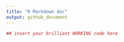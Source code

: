 ```yaml
---
title: "R Markdown doc"
output: github_document
---
```


```r
## insert your brilliant WORKING code here
```

